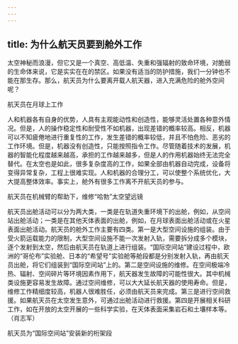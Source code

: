 ```yaml
---
---
---
```

title: 为什么航天员要到舱外工作
---




太空神秘而浪漫，但它又是一个真空、高低温、失重和强辐射的致命环境，对脆弱的生命体来说，它是实实在在的禁区。如果没有适当的防护措施，我们一分钟也不能在那生存。那么，航天员为什么要离开载人航天器，进入充满危险的舱外空间呢？

航天员在月球上工作



人和机器各有自身的优势，人具有主观能动性和创造性，能够灵活处置各种意外情况。但是，人的操作稳定性和耐受性不如机器，出现差错的概率较高。相反，机器可以不知疲倦地进行重复性的工作，发生差错的概率较低，并且不怕危险、恶劣的工作环境。但是，机器没有创造性，只能按照指令工作。尽管随着技术的发展，机器的智能化程度越来越高，承担的工作越来越多，但是人的作用机器始终无法完全替代。在太空也是如此，很多复杂度高的工作，如果全部由机器自动完成，设备将变得异常复杂，工程上很难实现。人和机器的合理分工，可以使整个系统优化，大大提高整体效率。事实上，舱外有很多工作离不开航天员的参与。

航天员在机械臂的帮助下，维修“哈勃”太空望远镜



航天员出舱活动可以分为两大类，一类是在轨道失重环境下的出舱，例如，从空间站出舱活动；一类是在其他天体表面的出舱，例如，在月球表面出舱活动或在火星表面出舱活动。航天员的舱外工作主要有四类。第一是大型空间设施的组装。由于受火箭运载能力的限制，大型空间设施不能一次发射入轨，需要拆分成多个模块，逐个发射到太空，然后由航天员在轨道上进行组装。“国际空间站”建设过程中，欧洲的“哥伦布”实验舱、日本的“希望号”实验舱等舱段都是分别发射入轨，再由航天员出舱，将它们组装到“国际空间站”上的。第二是空间设施的维修。在空间极端冷热、辐射、空间碎片等环境因素作用下，航天器发生故障的可能性很大。其中机械类设施更容易发生故障。通过空间维修，可以大大延长航天器的使用寿命。但是，维修工作精细度较高，机器人很难胜任，必须由航天员来完成。第三是进行空间救援。如果航天员在太空发生意外，可通过出舱活动进行救援。第四是开展相关科研工作，如在开放的太空开展的一些科学实验，在天体表面采集岩石和土壤样本等。（肖志军）

航天员为“国际空间站”安装新的桁架段